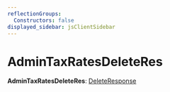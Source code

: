 ```yaml
---
reflectionGroups:
  Constructors: false
displayed_sidebar: jsClientSidebar
---
```



# AdminTaxRatesDeleteRes

 **AdminTaxRatesDeleteRes**: [DeleteResponse](../interfaces/js_client.internal.DeleteResponse.mdx)
